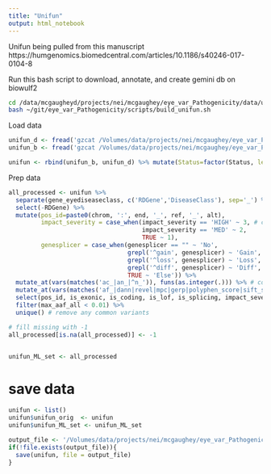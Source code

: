 ```yaml
---
title: "Unifun"
output: html_notebook
---
```


Unifun being pulled from this manuscript
https://humgenomics.biomedcentral.com/articles/10.1186/s40246-017-0104-8

Run this bash script to download, annotate, and create gemini db on biowulf2
```bash
cd /data/mcgaugheyd/projects/nei/mcgaughey/eye_var_Pathogenicity/data/unifun
bash ~/git/eye_var_Pathogenicity/scripts/build_unifun.sh
```


Load data
```r
unifun_d <- fread('gzcat /Volumes/data/projects/nei/mcgaughey/eye_var_Pathogenicity/data/unifun/unifun_deleterious.gemini.tsv.gz') %>% mutate(Status='Pathogenic')
unifun_b <- fread('gzcat /Volumes/data/projects/nei/mcgaughey/eye_var_Pathogenicity/data/unifun/unifun_benign.gemini.tsv.gz') %>% mutate(Status='NotPathogenic')

unifun <- rbind(unifun_b, unifun_d) %>% mutate(Status=factor(Status, levels=c('Pathogenic','NotPathogenic')))
```

Prep data
```r
all_processed <- unifun %>% 
  separate(gene_eyediseaseclass, c('RDGene','DiseaseClass'), sep='_') %>%  #split off RD disease type
  select(-RDGene) %>% 
  mutate(pos_id=paste0(chrom, ':', end, '_', ref, '_', alt),
         impact_severity = case_when(impact_severity == 'HIGH' ~ 3, # convert to integer 
                                     impact_severity == 'MED' ~ 2, 
                                     TRUE ~ 1),
         genesplicer = case_when(genesplicer == "" ~ 'No',
                                 grepl('^gain', genesplicer) ~ 'Gain',
                                 grepl('^loss', genesplicer) ~ 'Loss',
                                 grepl('^diff', genesplicer) ~ 'Diff',
                                 TRUE ~ 'Else')) %>% 
  mutate_at(vars(matches('ac_|an_|^n_')), funs(as.integer(.))) %>% # convert columns with ac_|whatever to integer (ac is allele count)
  mutate_at(vars(matches('af_|dann|revel|mpc|gerp|polyphen_score|sift_score|fitcons_float|gerp_elements|^adj|_z$|^pli$|^pnull$|precessive|^phylop|linsight|_rankscore$|ccr_pct_v1|linsight')), funs(as.numeric(.))) %>%  # af is allele frequency
  select(pos_id, is_exonic, is_coding, is_lof, is_splicing, impact_severity, polyphen_score, sift_score, dann, gerp_elements, DiseaseClass, mpc, revel, max_aaf_all, gno_ac_afr, gno_ac_eas, gno_ac_all, gno_ac_popmax, ac_exac_sas, ac_exac_fin, aaf_1kg_all_float, aaf_esp_all, ac_exac_all, ac_exac_amr, ac_exac_oth, gno_af_all, gno_an_popmax, an_exac_all, af_exac_all, fitcons_float, linsight, lof_z:precessive, phylop_100way, grantham, cadd_phred, contains("_rankscore"), ccr_pct_v1, genesplicer, spliceregion) %>% 
  filter(max_aaf_all < 0.01) %>% 
  unique() # remove any common variants

# fill missing with -1
all_processed[is.na(all_processed)] <- -1


unifun_ML_set <- all_processed 
```

# save data
```r
unifun <- list()
unifun$unifun_orig  <- unifun
unifun$unifun_ML_set <- unifun_ML_set 

output_file <- '/Volumes/data/projects/nei/mcgaughey/eye_var_Pathogenicity/clean_data/unifun_ML.Rdata'
if(!file.exists(output_file)){
  save(unifun, file = output_file)
}
```


